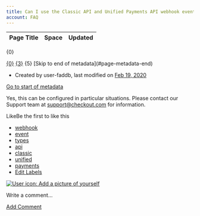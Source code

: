 ```yaml
---
title: Can I use the Classic API and Unified Payments API webhook event types be used simultaneously?
account: FAQ 
---
```


<table class="aui"> <thead> <tr class="header"> <th class="search-result-title">Page Title</th> <th class="search-result-space">Space</th> <th class="search-result-date">Updated</th> </tr> </thead> </table> <p class="search-result-count">{0}</p> <tr class="search-result"> <td class="search-result-title"><a href="{1}" class="content-type-{2}"><span>{0}</span></a></td> <td class="search-result-space"><a class="space" href="/display/{4}/" title="{3}">{3}</a></td> <td class="search-result-date"><span class="date" title="{6}">{5}</span></td> </tr> [Skip to end of metadata](#page-metadata-end)

*   Created by user-faddb, last modified on [Feb 19, 2020](/pages/diffpagesbyversion.action?pageId=721154&selectedPageVersions=2&selectedPageVersions=3 "Show changes")

[Go to start of metadata](#page-metadata-start)

Yes, this can be configured in particular situations. Please contact our Support team at [support@](mailto:support@checkout.com)[checkout.com](http://checkout.com) for information.

LikeBe the first to like this

*   [webhook](/label/FAQ/webhook)
*   [event](/label/FAQ/event)
*   [types](/label/FAQ/types)
*   [api](/label/FAQ/api)
*   [classic](/label/FAQ/classic)
*   [unified](/label/FAQ/unified)
*   [payments](/label/FAQ/payments)
*   [Edit Labels](# "Edit Labels (Type 'l')")

[![User icon: Add a picture of yourself](/s/en_GB/7901/abf7b35644d5a5d1d7e4b0969a83e8eb2b569fb5/_/images/icons/profilepics/add_profile_pic.svg)](/users/profile/editmyprofilepicture.action)

Write a comment…

[Add Comment](/pages/viewpage.action?pageId=721154&showComments=true&showCommentArea=true#addcomment)
